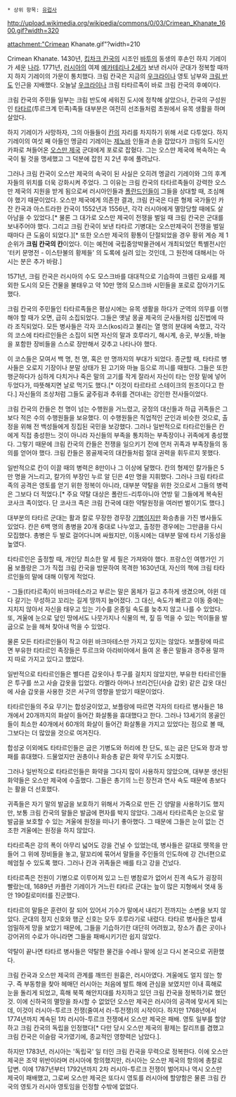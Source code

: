  * 상위 항목: [[유럽사]]

http://upload.wikimedia.org/wikipedia/commons/0/03/Crimean_Khanate_1600.gif?width=320

attachment:"Crimean Khanate.gif"?width=210

Crimean Khanate. 1430년, [[킵차크 칸국]]의 시조인 [[바투]]의 동생의 후손인 하지 기레이가 세운 [[나라]]. 1771년, [[러시아]]의 여제 [[예카테리나 2세]]가 보낸 러시아 군대가 정복할 때까지 하지 기레이의 가문이 통치했다. 크림 칸국은 지금의 [[우크라이나]] 영토 남부와 [[크림 반도]] 인근을 지배했다. 오늘날 [[우크라이나]] 크림 타타르족이 바로 크림 칸국의 후예이다.

크림 칸국의 주민들 일부는 크림 반도에 세워진 도시에 정착해 살았으나, 칸국의 구성원인 [[타타르]](투르크계 민족)족들 대부분은 여전히 선조들처럼 초원에서 유목 생활을 하며 살았다. 

하지 기레이가 사망하자, 그의 아들들이 [[칸]]의 자리를 차지하기 위해 서로 다투었다. 하지 기레이의 여섯 째 아들인 멩글리 기레이는 [[제노바]] 인들과 손을 잡았다가 크림의 도시인 카파로 쳐들어온 [[오스만 제국]] 군대에게 포로로 잡혔다. 그는 오스만 제국에 복속하는 속국이 될 것을 맹세했고 그 덕분에 잡힌 지 2년 후에 풀려났다.

그러나 크림 칸국이 오스만 제국의 속국이 된 사실은 오히려 멩글리 기레이와 그의 후계자들의 위치를 더욱 강화시켜 주었다. 그 이유는 크림 칸국의 타타르족들이 강력한 오스만 제국의 지원을 받게 됨으로써 러시아인들과 [[폴란드]]인들이 그들을 상대할 때, 조심해야 했기 때문이었다. 오스만 제국에게 의존한 결과, 크림 칸국은 다른 형제 국가들인 카잔 칸국과 아스트라한 칸국이 1552년과 1556년, 각각 러시아에게 멸망당할 때에도 살아남을 수 있었다.[* 물론 그 대가로 오스만 제국이 전쟁을 벌일 때 크림 칸국은 군대를 보내주어야 했다. 그리고 크림 칸국이 보낸 타타르 기병대는 오스만제국이 전쟁을 벌일 때마다 큰 도움이 되었다.][* 또한 오스만 제국의 황통이 단절되었을 경우 황위 계승 제 1순위가 '''크림 칸국의 칸'''이었다. 이는 예전에 국립중앙박물관에서 개최되었던 특별전시인 '터키 문명전 - 이스탄불의 황제들' 의 도록에 실려 있는 것인데, 그 원전에 대해서는 아시는 분은 추가 바람.]

1571년, 크림 칸국은 러시아의 수도 모스크바를 대대적으로 기습하여 크렘린 요새를 제외한 도시의 모든 건물을 불태우고 약 10만 명의 모스크바 시민들을 포로로 잡아가기도 했다.

크림 칸국의 주민들인 타타르족들은 평상시에는 유목 생활을 하다가 군역의 의무를 이행해야 할 때가 오면, 급히 소집되었다. 그들은 옛날 몽골 제국의 군사들처럼 십진법에 따라 조직되었다. 모든 병사들은 각자 코스(kos)라고 불리는 열 명의 분대에 속했고, 각각의 코스에 타타르인들은 소집이 되면 자신의 말과 호루라기, 해시계, 송곳, 부싯돌, 바늘을 포함한 장비들을 스스로 장만해서 갖추고 나타나야 했다.

이 코스들은 모여서 백 명, 천 명, 혹은 만 명까지의 부대가 되었다. 종군할 때, 타타르 병사들은 오로지 기장이나 분말 상태가 된 고기와 마늘 등으로 끼니를 때웠다. 그들은 또한 행군하다가 심하게 다치거나 죽은 말의 고기를 작게 잘라서 자신이 타는 안장 밑에 넣어두었다가, 따뜻해지면 날로 먹기도 했다.[* 이것이 타르타르 스테이크의 원조이다고 한다.] 자신들의 조상처럼 그들도 굶주림과 추위를 견뎌내는 강인한 전사들이었다.

크림 칸국의 칸들은 천 명이 넘는 수행원을 거느렸고, 궁정의 대신들과 하급 귀족들은 그보다 적은 수의 수행원들을 보유했다. 이 수행원들은 직업적인 군인과 비슷한 것으로, 출정을 위해 전 백성들에게 징집된 국민을 보강했다. 그러나 일반적으로 타타르인들은 칸에게 직접 충성한느 것이 아니라 자신들의 부족을 통치하는 부족장이나 귀족에게 충성했다. 그렇기 때문에 크림 칸국의 칸들은 전쟁을 일으키기 전에 먼저 귀족과 부족장들의 동의를 얻어야 했다. 크림 칸들은 몽골제국의 대칸들처럼 절대 권력을 휘두르지 못했다.

일반적으로 칸이 이끌 때의 병력은 8만이나 그 이상에 달했다. 칸의 형제인 칼가들은 5만 명을 거느리고, 칼가의 부장인 누르 알 딘은 4만 명을 지휘했다. 그러나 크림 타타르족의 공격은 영토를 얻기 위한 정복이 아니라, 대부분 약탈을 위한 것으로서 그들의 병력은 그보다 더 적었다.[* 주요 약탈 대상은 폴란드-리투아니아 연방 밑 그들에게 복속된 코사크 족이었다. 단 코사크 족은 크림 칸국에 대한 약탈원정을 여러번 벌이기도 했다.]

대부분의 타타르 군대는 활과 칼로 무장한 경무장 [[기병]]이지만 화승총을 가진 병사들도 있었다. 칸은 6백 명의 총병을 20개 중대로 나누었고, 출정한 경우에는 그만큼을 다시 모집했다. 총병은 두 발로 걸어다니며 싸웠지만, 이동시에는 대부분 말에 타서 기동성을 높였다.

타타르인은 출정할 때, 개인당 최소한 말 세 필은 가져와야 했다. 프랑스인 여행가인 기욤 보플랑은 그가 직접 크림 칸국을 방문하여 목격한 1630년대, 자신의 책에 크림 타타르인들의 말에 대해 이렇게 적었다.

- 그들(타타르족)이 바크마테스라고 부르는 말은 몸체가 길고 추하게 생겼으며, 야윈 데다 갈기는 무성하고 꼬리는 길게 땅까지 늘어졌다. 그 대신, 속도가 빠르고 이동 중에는 지치지 않아서 자신을 태우고 있는 기수를 온종일 속도를 늦추지 않고 나를 수 있었다. 또, 겨울에 눈으로 덮인 땅에서도 나뭇가지나 식물의 싹, 짚 등 먹을 수 있는 먹이들을 발굽으로 눈을 헤쳐 찾아내 먹을 수 있었다.

물론 모든 타타르인들이 작고 야윈 바크마테스만 가지고 있지는 않았다. 보플랑에 따르면 부유한 타타르인 족장들은 투르크와 아라비아에서 들여 온 좋은 말들과 경주용 말까지 따로 가지고 있다고 했었다.

일반적으로 타타르인들은 별다른 갑옷이나 투구를 걸치지 않았지만, 부유한 타타르인들은 투구를 쓰고 사슬 갑옷을 입었다. 라멜라 아머나 브리건딘(사슬 갑옷) 같은 갑옷 대신에 사슬 갑옷을 사용한 것은 서구의 영향을 받았기 때문이었다.

타타르인들의 주요 무기는 합성궁이었고, 보플랑에 따르면 각자의 타타르 병사들은 18개에서 20개까지의 화살이 들어간 화살통을 휴대했다고 한다. 그러나 13세기의 몽골인들이 최소한 40개에서 60개의 화살이 들어간 화살통을 가지고 있었다는 점으로 볼 때, 그보다는 더 많았을 것으로 여겨진다.

합성궁 이외에도 타타르인들은 굽은 기병도와 허리에 찬 단도, 또는 굽은 단도와 창과 방패를 휴대했다. 드물었지만 권총이나 화승총 같은 화약 무기도 소지했다.

그러나 일반적으로 타타르인들은 화약을 그다지 많이 사용하지 않았으며, 대부분 생산된 화약들은 오스만 제국에 수출했다. 그들은 총기의 느린 장전과 연사 속도 때문에 총보다는 활을 더 선호했다.

귀족들은 자기 말의 발굽을 보호하기 위해서 가죽으로 만든 긴 양말을 사용하기도 했지만, 보통 크림 칸국의 말들은 발굽에 편자를 박지 않았다. 그래서 타타르족은 눈으로 말발굽을 보호할 수 있는 겨울에 원정을 떠나기 좋아했다. 그 때문에 그들은 눈이 없는 건조한 겨울에는 원정을 하지 않았다.

타타르족은 강의 폭이 아무리 넓어도 강을 건널 수 있었는데, 병사들은 갈대로 뗏목을 만들어 그 위에 장비들을 놓고, 말꼬리에 묶어서 말들을 주인들의 인도하에 강 건너편으로 헤엄칠 수 있도록 했다. 그러나 칸과 귀족들은 배를 타고 강을 건넜다.

타타르족은 전원이 기병으로 이루어져 있고 느린 병참로가 없어서 진격 속도가 굉장히 빨랐는데, 1689년 카플란 기레이가 거느린 타타르 군대는 늪이 많은 지형에서 엿새 동안 190킬로미터를 진군했다.

타타르의 말들은 훈련이 잘 되어 있어서 기수가 말에서 내리기 전까지는 소변을 보지 않았다. 군대의 정지 신호와 행군 신호는 모두 호루라기로 내렸다. 타타르 병사들은 밤새 엄밀하게 망을 보았기 때문에, 그들을 기습하기란 대단히 어려웠고, 장소가 좁은 곳이나 강어귀의 수로가 아니라면 그들을 패배시키기란 쉽지 않았다.

약탈이 끝나면 타타르 병사들은 약탈한 물건을 수레나 말에 싣고 다시 본국으로 귀환했다.

크림 칸국과 오스만 제국의 관계를 깨뜨린 원흉은, 러시아였다. 겨울에도 얼지 않는 항구. 즉 부동항을 찾아 헤매던 러시아는 처음에 발트 해에 관심을 보였지만 이내 흑해로 눈을 돌리게 되었고, 흑해 북쪽 해안지대를 차지하고 있던 크림 칸국을 정복하기로 했던 것. 이에 신하국의 멸망을 좌시할 수 없었던 오스만 제국은 러시아의 공격에 맞서게 되는데, 이것이 러시아-투르크 전쟁(줄여서 러-투전쟁)의 시작이다. 하지만 1768년에서 1774년까지 계속된 1차 러시아-투르크 전쟁에서 오스만 제국은 패배. 영토 일부를 할양하고 크림 칸국의 독립을 인정했다[* 다만 당시 오스만 제국의 황제는 칼리프를 겸했고 크림 칸국은 이슬람 국가였기에, 종교적인 영향력은 남았다.].

하지만 1783년, 러시아는 '독립국' 일 터인 크림 칸국을 무력으로 정복한다. 이에 오스만 제국은 조약 위반이라며 러시아에 항의했지만, 러시아는 오스만 제국의 항의에 총칼로 답변. 이에 1787년부터 1792년까지 2차 러시아-투르크 전쟁이 벌어지나 역시 오스만 제국이 패배했고, 그로써 오스만 제국은 또다시 영토를 러시아에 할양함은 물론 크림 칸국의 영토가 러시아 영토임을 인정할 수밖에 없었다.
